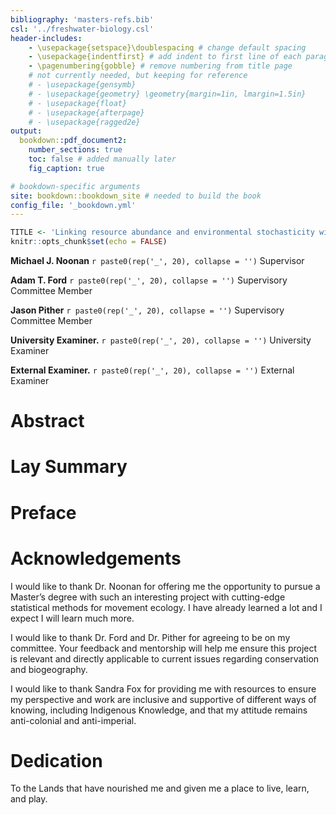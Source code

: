 ```yaml
---
bibliography: 'masters-refs.bib'
csl: '../freshwater-biology.csl'
header-includes:
    - \usepackage{setspace}\doublespacing # change default spacing
    - \usepackage{indentfirst} # add indent to first line of each paragraph
    - \pagenumbering{gobble} # remove numbering from title page
    # not currently needed, but keeping for reference
    # - \usepackage{gensymb}
    # - \usepackage{geometry} \geometry{margin=1in, lmargin=1.5in}
    # - \usepackage{float}
    # - \usepackage{afterpage}
    # - \usepackage{ragged2e}
output:
  bookdown::pdf_document2:
    number_sections: true
    toc: false # added manually later
    fig_caption: true

# bookdown-specific arguments
site: bookdown::bookdown_site # needed to build the book
config_file: '_bookdown.yml'
---
```


```r
TITLE <- 'Linking resource abundance and environmental stochasticity with animal space use using continuous-time stochastic processes'
knitr::opts_chunk$set(echo = FALSE)
```

<!-- http://www.personal.ceu.hu/tex/breaking.htm for breaking lines and pages-->

<!-- center text, triple spacing, leave blank lines between sections -->

\begin{center}

\setstretch{3}

\textbf{`r toupper(TITLE)`}

by

Stefano Mezzini

\bigskip

B.Sc. Hons. Biology, University of Regina, 2021

B.Sc. Statistics, University of Regina, 2021

\bigskip

A THESIS SUBMITTED IN PARTIAL FULFILLMENT OF

THE REQUIREMENTS FOR THE DEGREE OF

MASTER OF SCIENCE

in

THE COLLEGE OF GRADUATE STUDIES

(Biology)

THE UNIVERSITY OF BRITISH COLUMBIA

(Okanagan)

`r paste(month.name[lubridate::month(Sys.Date())], lubridate::year(Sys.Date()))`

© Stefano Mezzini, `r lubridate::year(Sys.Date())`

\end{center}

\doublespacing

\newpage

<!--
***NOTES:***

- not using the style guideline at https://github.com/jepa/ubcdown because it requires cloning and forking the repository
- UBC-V style: https://faculty.washington.edu/mforbes/projects/ubcthesis/
- TU Delft, Netherlands, template https://www.tudelft.nl/huisstijl/downloads
- contact Sunil Suresh, Kristy Baxter, and Mathew Vis-Dunbar once I've made a template
- see https://gradstudies.ok.ubc.ca/theses-supplementary-deposit/ for how to submit and store supplementary materials to support transparency and reproducibility, as well as SI from other theses
- underline entire lines with committee members and examiners for them to sign
- write section of progress to date
- add appendix with papers to which I contributed substantially during my Master's (include the actual papers, not just DOIs)

\newpage
-->

\pagenumbering{roman} <!-- use roman numerals -->

\setcounter{page}{2} <!-- cover page is page i, so start from ii -->

\textbf{The following individuals certify that they have read, and recommend to the College of Graduate Studies for acceptance, a thesis entitled:\newline
\textit{`r TITLE`},\newline
submitted by Stefano Mezzini in partial fulfillment of the requirements of the degree of Master of Science.}

\bigskip

**Michael J. Noonan** \hfill`r paste0(rep('_', 20), collapse = '')`\newline
Supervisor

**Adam T. Ford** \hfill`r paste0(rep('_', 20), collapse = '')`\newline
Supervisory Committee Member

**Jason Pither** \hfill`r paste0(rep('_', 20), collapse = '')`\newline
Supervisory Committee Member

**University Examiner.** \hfill`r paste0(rep('_', 20), collapse = '')`\newline
University Examiner

**External Examiner.** \hfill`r paste0(rep('_', 20), collapse = '')`\newline
External Examiner

<!--Additional Committee Members include:

Click or tap here to enter text.
Supervisory Committee Member

Click or tap here to enter text.
Supervisory Committee Member.-->

\newpage

# Abstract {-}

<!-- The abstract is a concise and accurate summary of the research contained in the thesis. It states the problem, the methods of investigation, and the general conclusions. It should not contain tables, graphs or illustrations. It must not exceed 350 words, and should contain relevant keywords that will facilitate automated information retrieval. There only be one abstract for the entire thesis. -->

\newpage

# Lay Summary {-}

<!-- The lay summary explains the key goals and contributions of the research/scholarly work in terms that can be understood by the general public. It does not use technical terms and discipline-specific language. It must not exceed 150 words in length. -->

\newpage

# Preface {-}

<!--
The preface is a statement indicating the relative contributions of all collaborators and co-authors (including supervisors and members of the supervisory committee) of publications or material submitted for publication, emphasizing details of the student's contribution and stating the proportion of research and writing conducted by the student. It should include:
* Identification and design of the research program.
* Performance of the various parts of the research.
* Analysis of the research data.
* Preparation of manuscripts, if any.
* A list of any publications or submissions arising from work presented in the thesis including the title of the article and name of the publisher (only if the article has been accepted or published), and the chapter(s) of the dissertation in which the work is located.
* The name of the particular UBC Research Ethics Board, and the Certificate Number(s) of the Ethics Certificate(s) obtained, if ethics approval was required for the research.
-->

\newpage

\tableofcontents

\newpage

\listoftables

\newpage

\listoffigures

\newpage

# Acknowledgements {-}

<!-- In this section you can acknowledge the extent to which assistance has been given by members of staff, fellow students, data technicians, editors, and/or others; recognize the supervision and advice given by your supervisor and committee members; acknowledge colleagues with whom you have written journal articles. -->

I would like to thank Dr. Noonan for offering me the opportunity to pursue a Master's degree with such an interesting project with cutting-edge statistical methods for movement ecology. I have already learned a lot and I expect I will learn much more.

I would like to thank Dr. Ford and Dr. Pither for agreeing to be on my committee. Your feedback and mentorship will help me ensure this project is relevant and directly applicable to current issues regarding conservation and biogeography.

I would like to thank Sandra Fox for providing me with resources to ensure my perspective and work are inclusive and supportive of different ways of knowing, including Indigenous Knowledge, and that my attitude remains anti-colonial and anti-imperial.

\newpage

# Dedication {-}

<!-- The dedication is usually quite short, and is a personal rather than academic recognition. You can use any font or language you wish for the dedication page. -->

To the Lands that have nourished me and given me a place to live, learn, and play.

\newpage

\pagenumbering{arabic} <!-- change numbering format -->

\setcounter{page}{1} <!-- start numbering from 1 -->

<!-- to refer to a section, add {#section-name} after the heading, and reference using \@ref(section-name) -->
